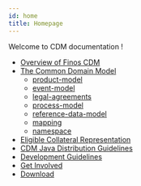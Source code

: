```yaml
---
id: home
title: Homepage
---
```


Welcome to CDM documentation !

* [Overview of Finos CDM](/docs/cdm-overview)
* [The Common Domain Model](/docs/common-domain-model)
    - [product-model](/docs/product-model)
    - [event-model](/docs/event-model)
    - [legal-agreements](/docs/legal-agreements)
    - [process-model](/docs/process-model)
    - [reference-data-model](/docs/reference-data-model)
    - [mapping](/docs/mapping)
    - [namespace](/docs/namespace)
* [Eligible Collateral Representation](/docs/eligible-collateral-representation)
* [CDM Java Distribution Guidelines](/docs/cdm-guidelines)
* [Development Guidelines](/docs/contribution)
* [Get Involved](/docs/get-involved)
* [Download](/docs/download)

